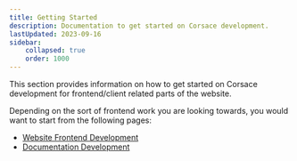 ```yaml
---
title: Getting Started
description: Documentation to get started on Corsace development.
lastUpdated: 2023-09-16
sidebar:
    collapsed: true
    order: 1000
---
```


This section provides information on how to get started on Corsace development for frontend/client related parts of the website.

Depending on the sort of frontend work you are looking towards, you would want to start from the following pages:
- [Website Frontend Development](web-running-environment)
- [Documentation Development](docs-running-environment)